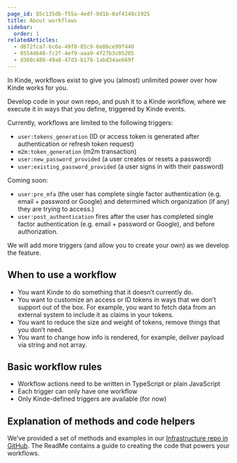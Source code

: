 ```yaml
---
page_id: 85c135db-f55a-4edf-8d1b-0af4140c1925
title: About workflows
sidebar:
  order: 1
relatedArticles:
  - d672fca7-6c6a-49f8-85c9-6e86ce99f440
  - 8554d648-fc2f-4ef9-aaa9-4f27b3c05205
  - d360c480-49a8-47d3-b178-1abd34ae669f
---
```


In Kinde, workflows exist to give you (almost) unlimited power over how Kinde works for you. 

Develop code in your own repo, and push it to a Kinde workflow, where we execute it in ways that you define, triggered by Kinde events. 

Currently, workflows are limited to the following triggers:

- `user:tokens_generation` (ID or access token is generated after authentication or refresh token request)
- `m2m:token_generation` (m2m transaction)
- `user:new_password_provided` (a user creates or resets a password)
- `user:existing_password_provided` (a user signs in with their password)

Coming soon:
- `user:pre_mfa` (the user has complete single factor authentication (e.g. email + password or Google) and determined which organization (if any) they are trying to access.)
- `user:post_authentication` fires after the user has completed single factor authentication (e.g. email + password or Google), and before authorization.

We will add more triggers (and allow you to create your own) as we develop the feature.

## When to use a workflow

- You want Kinde to do something that it doesn’t currently do.
- You want to customize an access or ID tokens in ways that we don’t support out of the box. For example, you want to fetch data from an external system to include it as claims in your tokens.
- You want to reduce the size and weight of tokens, remove things that you don’t need.
- You want to change how info is rendered, for example, deliver payload via string and not array.

## Basic workflow rules

- Workflow actions need to be written in TypeScript or plain JavaScript
- Each trigger can only have one workflow
- Only Kinde-defined triggers are available (for now)

## Explanation of methods and code helpers

We’ve provided a set of methods and examples in our [Infrastructure repo in GitHub](https://github.com/kinde-oss/infrastructure). The ReadMe contains a guide to creating the code that powers your workflows.
